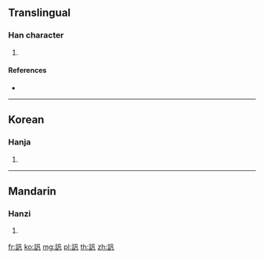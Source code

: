 {{character info/new}}
==Translingual==

===Han character===
{{Han char|rn=149|rad=言|as=03|sn=10|four=|canj=XYRHN,YRHNI}}

# {{defn|Han|sort=言03}}

====References====
* {{Han ref|kx=1147.020|dkj=35221|dj=1614.010|hdz=63942.050|uh=8A09|ud=35337}}

----

==Korean==

===Hanja===
{{ko-hanja|hangeul=범|eumhun=|rv=beom|mr=pŏm|y=pem}}

# {{defn|lang=ko|sort=言03}}

----

==Mandarin==

===Hanzi===
{{cmn-hanzi|pin=[[fàn]] ([[fan4]])|wg=fan<sup>4</sup>}}

# {{defn|lang=cmn|sort=言03}}

[[fr:訉]]
[[ko:訉]]
[[mg:訉]]
[[pl:訉]]
[[th:訉]]
[[zh:訉]]